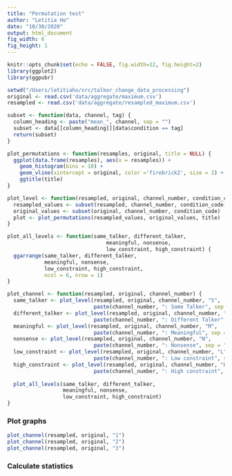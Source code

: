 ```yaml
---
title: "Permutation test"
author: "Letitia Ho"
date: "10/30/2020"
output: html_document
fig_width: 6
fig_height: 1
---
```


```r
knitr::opts_chunk$set(echo = FALSE, fig.width=12, fig.height=2)
library(ggplot2)
library(ggpubr)
```

```r
setwd("/Users/letitiaho/src/talker_change_data_processing")
original <- read.csv('data/aggregate/maximum.csv')
resampled <- read.csv('data/aggregate/resampled_maximum.csv')
```

```r
subset <- function(data, channel, tag) {
  column_heading <- paste("mean_", channel, sep = "")
  subset <- data[[column_heading]][data$condition == tag]
  return(subset)
}

plot_permutations <- function(resamples, original, title = NULL) {
  ggplot(data.frame(resamples), aes(x = resamples)) +
    geom_histogram(bins = 10) +
    geom_vline(xintercept = original, color ='firebrick2', size = 2) +
    ggtitle(title)
}

plot_level <- function(resampled, original, channel_number, condition_code, title) {
  resampled_values <- subset(resampled, channel_number, condition_code)
  original_values <- subset(original, channel_number, condition_code)
  plot <- plot_permutations(resampled_values, original_values, title)
}

plot_all_levels <- function(same_talker, different_talker, 
                                meaningful, nonsense,
                                low_constraint, high_constraint) {
  ggarrange(same_talker, different_talker, 
            meaningful, nonsense,
            low_constraint, high_constraint,
            ncol = 6, nrow = 1)
}

plot_channel <- function(resampled, original, channel_number) {
  same_talker <- plot_level(resampled, original, channel_number, "S", 
                            paste(channel_number, ": Same Talker", sep = ""))
  different_talker <- plot_level(resampled, original, channel_number, "T",
                            paste(channel_number, ": Different Talker", sep = ""))
  meaningful <- plot_level(resampled, original, channel_number, "M",
                            paste(channel_number, ": Meaningful", sep = ""))
  nonsense <- plot_level(resampled, original, channel_number, "N",
                            paste(channel_number, ": Nonsense", sep = ""))
  low_constraint <- plot_level(resampled, original, channel_number, "L",
                            paste(channel_number, ": Low constraint", sep = ""))
  high_constraint <- plot_level(resampled, original, channel_number, "H",
                            paste(channel_number, ": High constraint", sep = ""))
  
  plot_all_levels(same_talker, different_talker, 
                  meaningful, nonsense,
                  low_constraint, high_constraint)
}
```

### Plot graphs
```r
plot_channel(resampled, original, "1")
plot_channel(resampled, original, "2")
plot_channel(resampled, original, "3")
```

### Calculate statistics
```r

```

